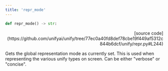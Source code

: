 ```yaml
---
title: 'repr_mode'
---
```


```python
def repr_mode() -> str:
```

<p align="right">[source code](https://github.com/unifyai/unify/tree/77ec0a40fd8def78cbe19f449af5312c844b6dcf/unify/repr.py#L244)</p>

Gets the global representation mode as currently set. This is used when representing
the various unify types on screen. Can be either "verbose" or "concise".